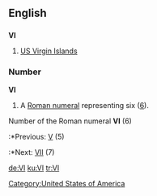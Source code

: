 {{see|vi|Vi}}
==English==

==={{abbreviation}}===
'''VI'''

# [[US Virgin Islands]]

===Number===
'''VI'''

# A [[Roman numeral]] representing six ([[six|6]]).
Number of the Roman numeral '''VI''' (6)
:*Previous: [[V]] (5)
:*Next: [[VII]] (7)

[[Category:United States of America]]

[[de:VI]]
[[ku:VI]]
[[tr:VI]]